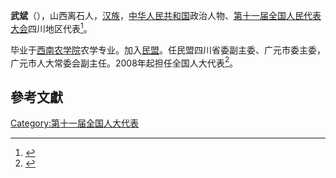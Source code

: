 '''武斌'''（{{bd|1957年||}}），山西离石人，[[汉族|汉族]]，[[中华人民共和国|中华人民共和国]]政治人物、[[第十一届全国人民代表大会|第十一届全国人民代表大会]]四川地区代表<ref>{{cite web|author=新华网|title=第十一届全国人大代表|url=http://news.xinhuanet.com/ziliao/2008-03/03/content_7708230.htm?node=36628|publisher=新华网|accessdate=2014-01-07|archive-date=2014-01-10|archive-url=https://web.archive.org/web/20140110211415/http://news.xinhuanet.com/ziliao/2008-03/03/content_7708230.htm?node=36628|dead-url=no}}</ref>。

毕业于[[西南农学院|西南农学院]]农学专业。加入[[民盟|民盟]]。任民盟四川省委副主委、广元市委主委，广元市人大常委会副主任。2008年起担任全国人大代表<ref>{{cite news|title=全国人大代表信息-武斌|url= http://210.82.31.1:8084/delegate/viewDelegate.action?dbid=112211|accessdate=2013-04-05|newspaper=全国人大网|archive-url=https://web.archive.org/web/20140523225135/http://www.npc.gov.cn/delegate/viewDelegate.action?dbid=112211|archive-date=2014-05-23|dead-url=yes}}</ref>。

==參考文獻==
{{reflist}}
[[Category:第十一届全国人大代表|Category:第十一届全国人大代表]]